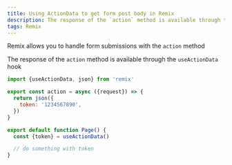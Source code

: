 ```yaml
---
title: Using ActionData to get form post body in Remix
description: The response of the `action` method is available through the `useActionData` hook
tags: Remix
---
```


Remix allows you to handle form submissions with the `action` method

The response of the `action` method is available through the `useActionData` hook

```js
import {useActionData, json} from 'remix'

export const action = async ({request}) => {
  return json({
    token: '1234567890',
  })
}

export default function Page() {
  const {token} = useActionData()

  // do something with token
}
```
